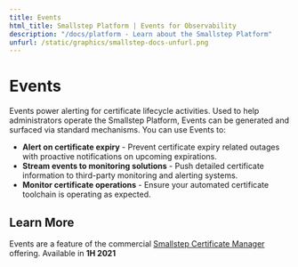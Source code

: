 ---
title: Events
html_title: Smallstep Platform | Events for Observability
description: "/docs/platform - Learn about the Smallstep Platform"
unfurl: /static/graphics/smallstep-docs-unfurl.png
---

# **Events**

Events power alerting for certificate lifecycle activities. Used to help administrators operate the Smallstep Platform, Events can be generated and surfaced via standard mechanisms. You can use Events to:

- **Alert on certificate expiry** - Prevent certificate expiry related outages with proactive notifications on upcoming expirations.
- **Stream events to monitoring solutions** - Push detailed certificate information to third-party monitoring and alerting systems.
- **Monitor certificate operations** - Ensure your automated certificate toolchain is operating as expected.

## Learn More

Events are a feature of the commercial [Smallstep Certificate Manager](https://smallstep.com/certificate-manager/) offering. Available in **1H 2021**
